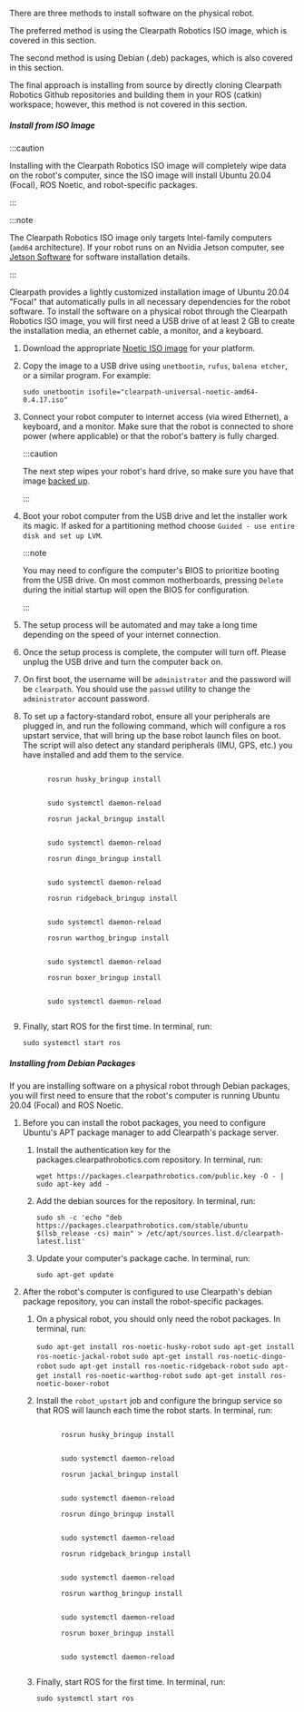 
There are three methods to install software on the physical robot.

The preferred method is using the Clearpath Robotics ISO image, which is covered in this section.

The second method is using Debian (.deb) packages, which is also covered in this section.

The final approach is installing from source by directly cloning Clearpath Robotics Github
repositories and building them in your ROS (catkin) workspace; however, this method is not
covered in this section.

##### Install from ISO Image

:::caution

Installing with the Clearpath Robotics ISO image will completely wipe data on the robot's computer, since the ISO image will install Ubuntu 20.04 (Focal), ROS Noetic, and robot-specific packages.

:::

:::note

The Clearpath Robotics ISO image only targets Intel-family computers (`amd64` architecture).
If your robot runs on an Nvidia Jetson computer, see
[Jetson Software](../../accessories/computers/jetson/jetson_software) for software installation details.

:::

Clearpath provides a lightly customized installation image of Ubuntu 20.04 "Focal" that automatically pulls in all necessary dependencies for the robot software.
To install the software on a physical robot through the Clearpath Robotics ISO image, you will first need a USB drive of at least 2 GB to create the installation media, an ethernet cable, a monitor, and a keyboard.

1.  Download the appropriate [Noetic ISO image](https://packages.clearpathrobotics.com/stable/images/latest/noetic-focal/) for your platform.

2.  Copy the image to a USB drive using `unetbootin`, `rufus`, `balena etcher`, or a similar program. For example:

    ```
    sudo unetbootin isofile="clearpath-universal-noetic-amd64-0.4.17.iso"
    ```

3.  Connect your robot computer to internet access (via wired Ethernet), a keyboard, and a monitor.
    Make sure that the robot is connected to shore power (where applicable) or that the robot's battery is fully charged.

    :::caution

    The next step wipes your robot's hard drive, so make sure you have that image [backed up](#performing-a-backup).

    :::

4.  Boot your robot computer from the USB drive and let the installer work its magic. If asked for a partitioning method
    choose `Guided - use entire disk and set up LVM`.

    :::note

    You may need to configure the computer's BIOS to prioritize booting from the USB drive.
    On most common motherboards, pressing `Delete` during the initial startup will open the BIOS for configuration.

    :::

5.  The setup process will be automated and may take a long time depending on the speed of your internet connection.
6.  Once the setup process is complete, the computer will turn off.
    Please unplug the USB drive and turn the computer back on.
7.  On first boot, the username will be `administrator` and the password will be `clearpath`.
    You should use the `passwd` utility to change the `administrator` account password.
8.  To set up a factory-standard robot, ensure all your peripherals are plugged in, and run the following command, which will configure a ros upstart service, that will bring up the base robot launch files on boot.
    The script will also detect any standard peripherals (IMU, GPS, etc.) you have installed and add them to the service.

    <Tabs groupId="robot_platform">
      <TabItem
        value="husky"
        label="Husky"
        default
      >
        <code>
          rosrun husky_bringup install
          <br />
          sudo systemctl daemon-reload
        </code>
      </TabItem>
      <TabItem
        value="jackal"
        label="Jackal"
      >
        <code>
          rosrun jackal_bringup install
          <br />
          sudo systemctl daemon-reload
        </code>
      </TabItem>
      <TabItem
        value="dingo"
        label="Dingo"
      >
        <code>
          rosrun dingo_bringup install
          <br />
          sudo systemctl daemon-reload
        </code>
      </TabItem>
      <TabItem
        value="ridgeback"
        label="Ridgeback"
      >
        <code>
          rosrun ridgeback_bringup install
          <br />
          sudo systemctl daemon-reload
        </code>
      </TabItem>
      <TabItem
        value="warthog"
        label="Warthog"
      >
        <code>
          rosrun warthog_bringup install
          <br />
          sudo systemctl daemon-reload
        </code>
      </TabItem>
      <TabItem
        value="boxer"
        label="Boxer"
      >
        <code>
          rosrun boxer_bringup install
          <br />
          sudo systemctl daemon-reload
        </code>
      </TabItem>
    </Tabs>

9.  Finally, start ROS for the first time. In terminal, run:

    ```
    sudo systemctl start ros
    ```

##### Installing from Debian Packages

If you are installing software on a physical robot through Debian packages, you will first
need to ensure that the robot's computer is running Ubuntu 20.04 (Focal) and ROS Noetic.

1. Before you can install the robot packages, you need to configure Ubuntu's APT package
   manager to add Clearpath's package server.

   1. Install the authentication key for the packages.clearpathrobotics.com repository. In terminal, run:

      ```
      wget https://packages.clearpathrobotics.com/public.key -O - | sudo apt-key add -
      ```

   2. Add the debian sources for the repository. In terminal, run:

      ```
      sudo sh -c 'echo "deb https://packages.clearpathrobotics.com/stable/ubuntu $(lsb_release -cs) main" > /etc/apt/sources.list.d/clearpath-latest.list'
      ```

   3. Update your computer's package cache. In terminal, run:

      ```
      sudo apt-get update
      ```

2. After the robot's computer is configured to use Clearpath's debian package repository,
   you can install the robot-specific packages.

   1. On a physical robot, you should only need the robot packages. In terminal, run:

      <Tabs groupId="robot_platform">
        <TabItem
          value="husky"
          label="Husky"
          default
        >
          <code>sudo apt-get install ros-noetic-husky-robot</code>
        </TabItem>
        <TabItem
          value="jackal"
          label="Jackal"
        >
          <code>sudo apt-get install ros-noetic-jackal-robot</code>
        </TabItem>
        <TabItem
          value="dingo"
          label="Dingo"
        >
          <code>sudo apt-get install ros-noetic-dingo-robot</code>
        </TabItem>
        <TabItem
          value="ridgeback"
          label="Ridgeback"
        >
          <code>sudo apt-get install ros-noetic-ridgeback-robot</code>
        </TabItem>
        <TabItem
          value="warthog"
          label="Warthog"
        >
          <code>sudo apt-get install ros-noetic-warthog-robot</code>
        </TabItem>
        <TabItem
          value="boxer"
          label="Boxer"
        >
          <code>sudo apt-get install ros-noetic-boxer-robot</code>
        </TabItem>
      </Tabs>

   2. Install the `robot_upstart` job and configure the bringup service so that ROS will launch each time the robot starts. In terminal, run:

      <Tabs groupId="robot_platform">
        <TabItem
          value="husky"
          label="Husky"
          default
        >
          <code>
            rosrun husky_bringup install
            <br />
            sudo systemctl daemon-reload
          </code>
        </TabItem>
        <TabItem
          value="jackal"
          label="Jackal"
        >
          <code>
            rosrun jackal_bringup install
            <br />
            sudo systemctl daemon-reload
          </code>
        </TabItem>
        <TabItem
          value="dingo"
          label="Dingo"
        >
          <code>
            rosrun dingo_bringup install
            <br />
            sudo systemctl daemon-reload
          </code>
        </TabItem>
        <TabItem
          value="ridgeback"
          label="Ridgeback"
        >
          <code>
            rosrun ridgeback_bringup install
            <br />
            sudo systemctl daemon-reload
          </code>
        </TabItem>
        <TabItem
          value="warthog"
          label="Warthog"
        >
          <code>
            rosrun warthog_bringup install
            <br />
            sudo systemctl daemon-reload
          </code>
        </TabItem>
        <TabItem
          value="boxer"
          label="Boxer"
        >
          <code>
            rosrun boxer_bringup install
            <br />
            sudo systemctl daemon-reload
          </code>
        </TabItem>
      </Tabs>

   3. Finally, start ROS for the first time. In terminal, run:

      ```
      sudo systemctl start ros
      ```
